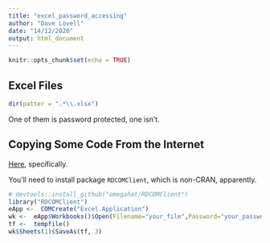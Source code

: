 ```yaml
---
title: "excel_password_accessing"
author: "Dave Lovell"
date: "14/12/2020"
output: html_document
---
```


```r
knitr::opts_chunk$set(echo = TRUE)
```

## Excel Files

```r
dir(patter = ".*\\.xlsx")
```

One of them is password protected, one isn't.

## Copying Some Code From the Internet

[Here](https://stat.ethz.ch/pipermail/r-help/2011-March/273678.html), specifically.

You'll need to install package `RDCOMClient`, which is non-CRAN, apparently.

```r
# devtools::install_github("omegahat/RDCOMClient")
library("RDCOMClient")
eApp <-  COMCreate("Excel.Application")
wk <-  eApp$Workbooks()$Open(Filename="your_file",Password="your_password")
tf <-  tempfile()
wk$Sheets(1)$SaveAs(tf, 3)
```